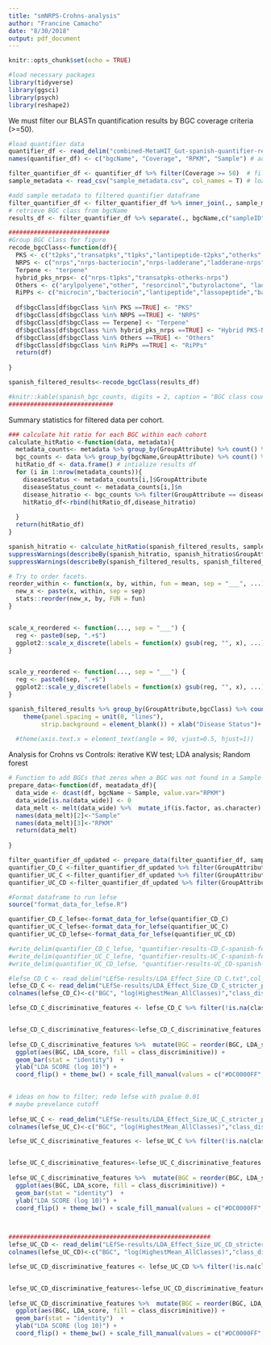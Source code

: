 ```yaml
---
title: "smNRPS-Crohns-analysis"
author: "Francine Camacho"
date: "8/30/2018"
output: pdf_document
---
```


```r
knitr::opts_chunk$set(echo = TRUE)
```

```r
#load necessary packages 
library(tidyverse)
library(ggsci)
library(psych)
library(reshape2)

```

We must filter our BLASTn quantification results by BGC coverage criteria (>=50).

```r

#load quantifier data 
quantifier_df <- read_delim("combined-MetaHIT_Gut-spanish-quantifier-results.txt", col_names = F, delim = "\t")
names(quantifier_df) <- c("bgcName", "Coverage", "RPKM", "Sample") # add column names

filter_quantifier_df <- quantifier_df %>% filter(Coverage >= 50)  # filter by coverage 
sample_metadata <- read_csv("sample_metadata.csv", col_names = T) # load metadata

#add sample metadata to filtered quantifier dataframe 
filter_quantifier_df <- filter_quantifier_df %>% inner_join(., sample_metadata, by = "Sample")
# retrieve BGC class from bgcName 
results_df <- filter_quantifier_df %>% separate(., bgcName,c("sampleID", "scaffoldName", "clusterlen", "bgcClass", "software", "Coord"),sep = "__", remove = F) %>% select(-c(2:4,6:7))

############################
#Group BGC Class for figure 
recode_bgcClass<-function(df){
  PKS <- c("t2pks","transatpks","t1pks","lantipeptide-t2pks","otherks","otherks-transatpks")
  NRPS <- c("nrps","nrps-bacteriocin","nrps-ladderane","ladderane-nrps","nrps-lantipeptide","arylpolyene-nrps")
  Terpene <- "terpene"
  hybrid_pks_nrps<- c("nrps-t1pks","transatpks-otherks-nrps")
  Others <- c("arylpolyene","other", "resorcinol","butyrolactone", "ladderane", "siderophore", "hserlactone", "bacteriocin-arylpolyene","amglyccycl","ladderane-arylpolyene")
  RiPPs <- c("microcin","bacteriocin","lantipeptide","lassopeptide","bacteriocin-lantipeptide","sactipeptide", "thiopeptide","bacteriocin-proteusin", "glycocin","microcin-lassopeptide")
  
  df$bgcClass[df$bgcClass %in% PKS ==TRUE] <- "PKS"
  df$bgcClass[df$bgcClass %in% NRPS ==TRUE] <- "NRPS"
  df$bgcClass[df$bgcClass == Terpene] <- "Terpene"
  df$bgcClass[df$bgcClass %in% hybrid_pks_nrps ==TRUE] <- "Hybrid PKS-NRPS"
  df$bgcClass[df$bgcClass %in% Others ==TRUE] <- "Others"
  df$bgcClass[df$bgcClass %in% RiPPs ==TRUE] <- "RiPPs"
  return(df)
  
}

spanish_filtered_results<-recode_bgcClass(results_df)

#knitr::kable(spanish_bgc_counts, digits = 2, caption = "BGC class counts identified using antiSMASH in MetaHIT Spanish cohort.")
#############################
```

Summary statistics for filtered data per cohort. 

```r
### calculate hit ratio for each BGC within each cohort 
calculate_hitRatio <-function(data, metadata){
  metadata_counts<- metadata %>% group_by(GroupAttribute) %>% count() %>% ungroup()
  bgc_counts <- data %>% group_by(bgcName,GroupAttribute) %>% count() %>% ungroup()
  hitRatio_df <- data.frame() # intialize results df 
  for (i in 1:nrow(metadata_counts)){
    diseaseStatus <- metadata_counts[i,]$GroupAttribute
    diseaseStatus_count <- metadata_counts[i,]$n
    disease_hitratio <- bgc_counts %>% filter(GroupAttribute == diseaseStatus) %>%  mutate(., hitRatio = case_when(GroupAttribute == diseaseStatus ~ (n/diseaseStatus_count)*100))
    hitRatio_df<-rbind(hitRatio_df,disease_hitratio)
    
  }
  return(hitRatio_df)
}

spanish_hitratio <- calculate_hitRatio(spanish_filtered_results, sample_metadata)
suppressWarnings(describeBy(spanish_hitratio, spanish_hitratio$GroupAttribute)) # #Stats for Hit Ratio
suppressWarnings(describeBy(spanish_filtered_results, spanish_filtered_results$GroupAttribute)) # Stats for RPKM 

# Try to order facets.
reorder_within <- function(x, by, within, fun = mean, sep = "___", ...) {
  new_x <- paste(x, within, sep = sep)
  stats::reorder(new_x, by, FUN = fun)
}


scale_x_reordered <- function(..., sep = "___") {
  reg <- paste0(sep, ".+$")
  ggplot2::scale_x_discrete(labels = function(x) gsub(reg, "", x), ...)
}


scale_y_reordered <- function(..., sep = "___") {
  reg <- paste0(sep, ".+$")
  ggplot2::scale_y_discrete(labels = function(x) gsub(reg, "", x), ...)
}

spanish_filtered_results %>% group_by(GroupAttribute,bgcClass) %>% count(Sample) %>% ggplot(.,aes(reorder_within(Sample, n, GroupAttribute), n)) + geom_col(aes(fill = bgcClass)) + scale_fill_npg()+ facet_grid(~GroupAttribute, switch = "x", scales = "free_x", space = "free_x") + scale_x_reordered()+
    theme(panel.spacing = unit(0, "lines"), 
         strip.background = element_blank()) + xlab("Disease Status")+ ylab("Total BGCs detected") + theme_bw() + theme(axis.text.x = element_blank(),axis.ticks.x = element_blank())
  
  #theme(axis.text.x = element_text(angle = 90, vjust=0.5, hjust=1))

```

Analysis for Crohns vs Controls: iterative KW test; LDA analysis; Random forest 

```r
# Function to add BGCs that zeros when a BGC was not found in a Sample 
prepare_data<-function(df, meatadata_df){
  data_wide <- dcast(df, bgcName ~ Sample, value.var="RPKM") 
  data_wide[is.na(data_wide)] <- 0 
  data_melt <- melt(data_wide) %>%  mutate_if(is.factor, as.character) %>% inner_join(.,meatadata_df, by = c("variable"="Sample") )
  names(data_melt)[2]<-"Sample"
  names(data_melt)[3]<-"RPKM"
  return(data_melt)
  
}

filter_quantifier_df_updated <- prepare_data(filter_quantifier_df, sample_metadata) 
quantifier_CD_C <-filter_quantifier_df_updated %>% filter(GroupAttribute == "CD" | GroupAttribute == "C") 
quantifier_UC_C <-filter_quantifier_df_updated %>% filter(GroupAttribute == "UC" | GroupAttribute == "C") 
quantifier_UC_CD <-filter_quantifier_df_updated %>% filter(GroupAttribute == "UC" | GroupAttribute == "CD") 

#Format dataframe to run lefse 
source("format_data_for_lefse.R")

quantifier_CD_C_lefse<-format_data_for_lefse(quantifier_CD_C)
quantifier_UC_C_lefse<-format_data_for_lefse(quantifier_UC_C)
quantifier_UC_CD_lefse<-format_data_for_lefse(quantifier_UC_CD)

#write_delim(quantifier_CD_C_lefse, "quantifier-results-CD_C-spanish-for-lefse.txt",delim="\t")
#write_delim(quantifier_UC_C_lefse, "quantifier-results-UC_C-spanish-for-lefse.txt",delim="\t")
#write_delim(quantifier_UC_CD_lefse, "quantifier-results-UC_CD-spanish-for-lefse.txt",delim="\t")
```


```r
#lefse_CD_C <- read_delim("LEfSe-results/LDA_Effect_Size_CD_C.txt",col_names = F, delim = "\t")
lefse_CD_C <- read_delim("LEfSe-results/LDA_Effect_Size_CD_C_stricter_pvalue.txt",col_names = F, delim = "\t")
colnames(lefse_CD_C)<-c("BGC", "log(HighestMean_AllClasses)","class_discriminitive","LDA_score", "pvalue")

lefse_CD_C_discriminative_features <- lefse_CD_C %>% filter(!is.na(class_discriminitive) & !is.na(LDA_score))


lefse_CD_C_discriminative_features<-lefse_CD_C_discriminative_features %>% mutate(LDA_score = ifelse(class_discriminitive == "C", -abs(LDA_score), LDA_score))
                                    
lefse_CD_C_discriminative_features %>%  mutate(BGC = reorder(BGC, LDA_score)) %>%
  ggplot(aes(BGC, LDA_score, fill = class_discriminitive)) +
  geom_bar(stat = "identity")  +
  ylab("LDA SCORE (log 10)") +
  coord_flip() + theme_bw() + scale_fill_manual(values = c("#DC0000FF", "#00A087FF")) + theme(legend.position="top") +theme(legend.title=element_blank())
  

# ideas on how to filter; redo lefse with pvalue 0.01 
# maybe prevelance cutoff
 
lefse_UC_C <- read_delim("LEfSe-results/LDA_Effect_Size_UC_C_stricter_pvalue.txt",col_names = F, delim = "\t")
colnames(lefse_UC_C)<-c("BGC", "log(HighestMean_AllClasses)","class_discriminitive","LDA_score", "pvalue")

lefse_UC_C_discriminative_features <- lefse_UC_C %>% filter(!is.na(class_discriminitive) & !is.na(LDA_score))


lefse_UC_C_discriminative_features<-lefse_UC_C_discriminative_features %>% mutate(LDA_score = ifelse(class_discriminitive == "C", -abs(LDA_score), LDA_score))
                                    
lefse_UC_C_discriminative_features %>%  mutate(BGC = reorder(BGC, LDA_score)) %>%
  ggplot(aes(BGC, LDA_score, fill = class_discriminitive)) +
  geom_bar(stat = "identity")  +
  ylab("LDA SCORE (log 10)") +
  coord_flip() + theme_bw() + scale_fill_manual(values = c("#DC0000FF", "#00A087FF")) + theme(legend.position="top") +theme(legend.title=element_blank())
  


########################################################
lefse_UC_CD <- read_delim("LEfSe-results/LDA_Effect_Size_UC_CD_stricter_pvalue.txt",col_names = F, delim = "\t")
colnames(lefse_UC_CD)<-c("BGC", "log(HighestMean_AllClasses)","class_discriminitive","LDA_score", "pvalue")

lefse_UC_CD_discriminative_features <- lefse_UC_CD %>% filter(!is.na(class_discriminitive) & !is.na(LDA_score))


lefse_UC_CD_discriminative_features<-lefse_UC_CD_discriminative_features %>% mutate(LDA_score = ifelse(class_discriminitive == "CD", -abs(LDA_score), LDA_score))
                                    
lefse_UC_CD_discriminative_features %>%  mutate(BGC = reorder(BGC, LDA_score)) %>%
  ggplot(aes(BGC, LDA_score, fill = class_discriminitive)) +
  geom_bar(stat = "identity")  +
  ylab("LDA SCORE (log 10)") +
  coord_flip() + theme_bw() + scale_fill_manual(values = c("#DC0000FF", "#00A087FF")) + theme(legend.position="top") +theme(legend.title=element_blank())
```





